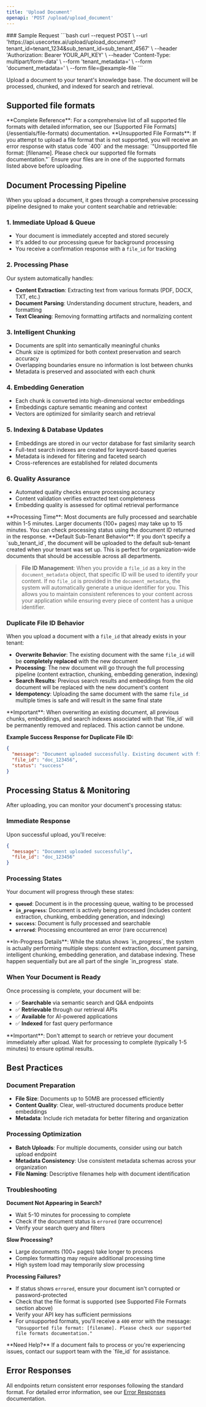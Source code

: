 ```yaml
---
title: 'Upload Document'
openapi: 'POST /upload/upload_document'
---
```



<Panel>
  <TableOfContents />
</Panel>
### Sample Request
<TryIt />
```bash
curl --request POST \
  --url 'https://api.usecortex.ai/upload/upload_document?tenant_id=tenant_1234&sub_tenant_id=sub_tenant_4567' \
  --header 'Authorization: Bearer YOUR_API_KEY' \
  --header 'Content-Type: multipart/form-data' \
  --form 'tenant_metadata=<string>' \
  --form 'document_metadata=<string>' \
  --form file=@example-file
  ```


Upload a document to your tenant's knowledge base. The document will be processed, chunked, and indexed for search and retrieval.



## Supported file formats
<Info>
**Complete Reference**: For a comprehensive list of all supported file formats with detailed information, see our [Supported File Formats](/essentials/file-formats) documentation.
</Info>

<Warning>
**Unsupported File Formats**: If you attempt to upload a file format that is not supported, you will receive an error response with status code `400` and the message: `"Unsupported file format: [filename]. Please check our supported file formats documentation."` Ensure your files are in one of the supported formats listed above before uploading.
</Warning>

## Document Processing Pipeline

When you upload a document, it goes through a comprehensive processing pipeline designed to make your content searchable and retrievable:

### 1. **Immediate Upload & Queue**
- Your document is immediately accepted and stored securely
- It's added to our processing queue for background processing
- You receive a confirmation response with a `file_id` for tracking

### 2. **Processing Phase**
Our system automatically handles:
- **Content Extraction**: Extracting text from various formats (PDF, DOCX, TXT, etc.)
- **Document Parsing**: Understanding document structure, headers, and formatting
- **Text Cleaning**: Removing formatting artifacts and normalizing content

### 3. **Intelligent Chunking**
- Documents are split into semantically meaningful chunks
- Chunk size is optimized for both context preservation and search accuracy
- Overlapping boundaries ensure no information is lost between chunks
- Metadata is preserved and associated with each chunk

### 4. **Embedding Generation**
- Each chunk is converted into high-dimensional vector embeddings
- Embeddings capture semantic meaning and context
- Vectors are optimized for similarity search and retrieval

### 5. **Indexing & Database Updates**
- Embeddings are stored in our vector database for fast similarity search
- Full-text search indexes are created for keyword-based queries
- Metadata is indexed for filtering and faceted search
- Cross-references are established for related documents

### 6. **Quality Assurance**
- Automated quality checks ensure processing accuracy
- Content validation verifies extracted text completeness
- Embedding quality is assessed for optimal retrieval performance

<Note>
**Processing Time**: Most documents are fully processed and searchable within 1-5 minutes. Larger documents (100+ pages) may take up to 15 minutes. You can check processing status using the document ID returned in the response.
</Note>

<Note>
**Default Sub-Tenant Behavior**: If you don't specify a `sub_tenant_id`, the document will be uploaded to the default sub-tenant created when your tenant was set up. This is perfect for organization-wide documents that should be accessible across all departments.
</Note>

> **File ID Management**: When you provide a `file_id` as a key in the `document_metadata` object, that specific ID will be used to identify your content. If no `file_id` is provided in the `document_metadata`, the system will automatically generate a unique identifier for you. This allows you to maintain consistent references to your content across your application while ensuring every piece of content has a unique identifier.

### **Duplicate File ID Behavior**

When you upload a document with a `file_id` that already exists in your tenant:

- **Overwrite Behavior**: The existing document with the same `file_id` will be **completely replaced** with the new document
- **Processing**: The new document will go through the full processing pipeline (content extraction, chunking, embedding generation, indexing)
- **Search Results**: Previous search results and embeddings from the old document will be replaced with the new document's content
- **Idempotency**: Uploading the same document with the same `file_id` multiple times is safe and will result in the same final state

<Warning>
**Important**: When overwriting an existing document, all previous chunks, embeddings, and search indexes associated with that `file_id` will be permanently removed and replaced. This action cannot be undone.
</Warning>

**Example Success Response for Duplicate File ID:**
```json
{
  "message": "Document uploaded successfully. Existing document with file_id 'doc_123456' has been overwritten.",
  "file_id": "doc_123456",
  "status": "success"
}
```

## Processing Status & Monitoring

After uploading, you can monitor your document's processing status:

### **Immediate Response**
Upon successful upload, you'll receive:
```json
{
  "message": "Document uploaded successfully",
  "file_id": "doc_123456"
}
```

### **Processing States**
Your document will progress through these states:
- **`queued`**: Document is in the processing queue, waiting to be processed
- **`in_progress`**: Document is actively being processed (includes content extraction, chunking, embedding generation, and indexing)
- **`success`**: Document is fully processed and searchable
- **`errored`**: Processing encountered an error (rare occurrence)

<Info>
**In-Progress Details**: While the status shows `in_progress`, the system is actually performing multiple steps: content extraction, document parsing, intelligent chunking, embedding generation, and database indexing. These happen sequentially but are all part of the single `in_progress` state.
</Info>

### **When Your Document is Ready**
Once processing is complete, your document will be:
- ✅ **Searchable** via semantic search and Q&A endpoints
- ✅ **Retrievable** through our retrieval APIs
- ✅ **Available** for AI-powered applications
- ✅ **Indexed** for fast query performance

<Warning>
**Important**: Don't attempt to search or retrieve your document immediately after upload. Wait for processing to complete (typically 1-5 minutes) to ensure optimal results.
</Warning>


## Best Practices

### **Document Preparation**
- **File Size**: Documents up to 50MB are processed efficiently
- **Content Quality**: Clear, well-structured documents produce better embeddings
- **Metadata**: Include rich metadata for better filtering and organization

### **Processing Optimization**
- **Batch Uploads**: For multiple documents, consider using our batch upload endpoint
- **Metadata Consistency**: Use consistent metadata schemas across your organization
- **File Naming**: Descriptive filenames help with document identification

### **Troubleshooting**

**Document Not Appearing in Search?**
- Wait 5-10 minutes for processing to complete
- Check if the document status is `errored` (rare occurrence)
- Verify your search query and filters

**Slow Processing?**
- Large documents (100+ pages) take longer to process
- Complex formatting may require additional processing time
- High system load may temporarily slow processing

**Processing Failures?**
- If status shows `errored`, ensure your document isn't corrupted or password-protected
- Check that the file format is supported (see Supported File Formats section above)
- Verify your API key has sufficient permissions
- For unsupported formats, you'll receive a `400` error with the message: `"Unsupported file format: [filename]. Please check our supported file formats documentation."`

<Info>
**Need Help?** If a document fails to process or you're experiencing issues, contact our support team with the `file_id` for assistance.
</Info>

## Error Responses

All endpoints return consistent error responses following the standard format. For detailed error information, see our [Error Responses](/api-reference/error-responses) documentation.

